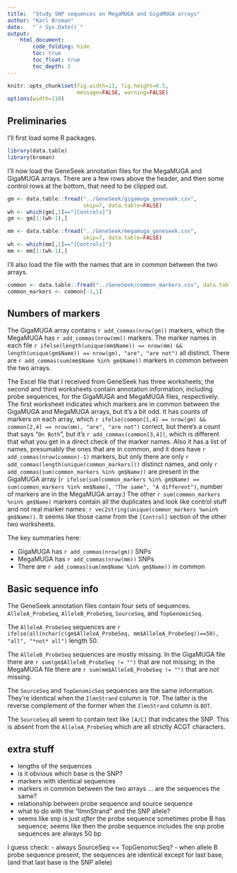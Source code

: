 ```yaml
---
title:  "Study SNP sequences on MegaMUGA and GigaMUGA arrays"
author: "Karl Broman"
date:   "`r Sys.Date()`"
output:
    html_document:
        code_folding: hide
        toc: true
        toc_float: true
        toc_depth: 3
---
```


```r
knitr::opts_chunk$set(fig.width=11, fig.height=6.5,
                      message=FALSE, warning=FALSE)
options(width=110)
```


## Preliminaries

I'll first load some R packages.

```r
library(data.table)
library(broman)
```

I'll now load the GeneSeek annotation files for the MegaMUGA and
GigaMUGA arrays. There are a few rows above the header, and then some control
rows at the bottom, that need to be clipped out.

```r
gm <- data.table::fread("../GeneSeek/gigamuga_geneseek.csv",
                        skip=7, data.table=FALSE)
wh <- which(gm[,1]=="[Controls]")
gm <- gm[1:(wh-1),]

mm <- data.table::fread("../GeneSeek/megamuga_geneseek.csv",
                        skip=7, data.table=FALSE)
wh <- which(mm[,1]=="[Controls]")
mm <- mm[1:(wh-1),]
```

I'll also load the file with the names that are in common between the
two arrays.

```r
common <- data.table::fread("../GeneSeek/common_markers.csv", data.table=FALSE)
common_markers <- common[-1,1]
```

## Numbers of markers

The GigaMUGA array contains `r add_commas(nrow(gm))` markers, which
the MegaMUGA has `r add_commas(nrow(mm))` markers.
The marker names in each file
`r ifelse(length(unique(mm$Name)) == nrow(mm) && length(unique(gm$Name)) == nrow(gm), "are", "are not")`
all distinct.
There are `r add_commas(sum(mm$Name %in% gm$Name))` markers in common between
the two arrays.

The Excel file that I received from GeneSeek has three worksheets;
the second and third worksheets contain annotation information, including probe
sequences, for the GigaMUGA and MegaMUGA files, respectively. The first worksheet
indicates which markers are in common between the GigaMUGA and MegaMUGA arrays,
but it's a bit odd. It has counts of markers on each array, which
`r ifelse(common[1,4] == nrow(gm) && common[2,4] == nrow(mm), "are", "are not")`
correct, but there's a count that says "`On Both`",
but it's `r add_commas(common[3,4])`, which is different that what you get in a
direct check of the marker names. Also it has a list of names,
presumably the ones that are in common, and it does have
`r add_commas(nrow(common)-1)` markers, but only there are only
`r add_commas(length(unique(common_markers)))` distinct names, and only
`r add_commas(sum(common_markers %in% gm$Name))` are present in the GigaMUGA
array (`r ifelse(sum(common_markers %in% gm$Name) == sum(common_markers %in% mm$Name), "The same", "A different")`,
number of markers are in the MegaMUGA array.)
The other `r sum(common_markers %nin% gm$Name)` markers contain all
the duplicates and look like control stuff and not real marker names:
`r vec2string(unique(common_markers %wnin% gm$Name))`.
It seems like those came from the `[Control]` section of the other two
worksheets.

The key summaries here:

- GigaMUGA has `r add_commas(nrow(gm))` SNPs
- MegaMUGA has `r add_commas(nrow(mm))` SNPs
- There are `r add_commas(sum(mm$Name %in% gm$Name))` in common


## Basic sequence info

The GeneSeek annotation files contain four sets of sequences.
`AlleleA_ProbeSeq`, `AlleleB_ProbeSeq`, `SourceSeq`, and `TopGenomicSeq`.

The `AlleleA_ProbeSeq` sequences are
`r ifelse(all(nchar(c(gm$AlleleA_ProbeSeq, mm$AlleleA_ProbeSeq))==50), "all", "*not* all")`
length 50.

The `AlleleB_ProbeSeq` sequences are mostly missing. In the GigaMUGA file there
are `r sum(gm$AlleleB_ProbeSeq != "")` that are not missing; in the MegaMUGA file there
are `r sum(mm$AlleleB_ProbeSeq != "")` that are not missing.

The `SourceSeq` and `TopGenomicSeq` sequences are the same
information. They're identical when the `IlmnStrand` column is `TOP`.
The latter is the reverse complement of the former when the
`IlmnStrand` column is `BOT`.

The `SourceSeq` all seem to contain text like `[A/C]` that indicates
the SNP. This is absent from the `AlleleA_ProbeSeq` which are all
strictly ACGT characters.

## extra stuff

- lengths of the sequences
- is it obvious which base is the SNP?
- markers with identical sequences
- markers in common between the two arrays ... are the sequences the same?
- relationship between probe sequence and source sequence
- what to do with the "IlmnStrand" and the SNP allele?
- seems like snp is just *after* the probe sequence
  sometimes probe B has sequence; seems like then the probe sequence includes the snp
  probe sequences are always 50 bp

I guess check:
- always SourceSeq == TopGenomicSeq?
- when allele B probe sequence present, the sequences are identical except for last base,
  (and that last base is the SNP allele)
